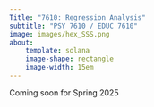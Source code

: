 ```yaml
---
Title: "7610: Regression Analysis"
subtitle: "PSY 7610 / EDUC 7610"
image: images/hex_SSS.png
about: 
    template: solana
    image-shape: rectangle
    image-width: 15em
---
```


Coming soon for Spring 2025
